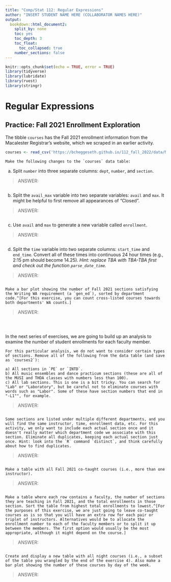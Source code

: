 ```yaml
---
title: "Comp/Stat 112: Regular Expressions"
author: "INSERT STUDENT NAME HERE (COLLABORATOR NAMES HERE)"
output:
  bookdown::html_document2:
    split_by: none
    toc: yes
    toc_depth: 3
    toc_float:
      toc_collapsed: true
    number_sections: false
---
```


```r
knitr::opts_chunk$set(echo = TRUE, error = TRUE)
library(tidyverse)
library(lubridate)
library(rvest)
library(stringr)
```

# Regular Expressions

## Practice: Fall 2021 Enrollment Exploration {-}

The tibble `courses` has the Fall 2021 enrollment information from the Macalester Registrar's website, which we scraped in an earlier activity.

```r
courses <- read_csv('https://bcheggeseth.github.io/112_fall_2022/data/Mac2021Courses.csv')
```






```exercise
Make the following changes to the `courses` data table:
```  


a) Split `number` into three separate columns: `dept`, `number`, and `section`.

> ANSWER:

```r

```

b) Split the `avail_max` variable into two separate variables: `avail` and `max`. It might be helpful to first remove all appearances of "Closed ". 

> ANSWER:

```r

```

c) Use `avail` and `max` to generate a new variable called `enrollment`.

> ANSWER:

```r

```

d) Split the `time` variable into two separate columns: `start_time` and `end_time`. Convert all of these times into continuous 24 hour times (e.g., 2:15 pm should become 14.25). *Hint: replace TBA with TBA-TBA first and check out the function `parse_date_time`.*

> ANSWER:

```r

```






```exercise
Make a bar plot showing the number of Fall 2021 sections satisfying the Writing WA requirement (a `gen_ed`), sorted by department code.^[For this exercise, you can count cross-listed courses towards both departments' WA counts.]

```

> ANSWER:

```r

```

<br>

In the next series of exercises, we are going to build up an analysis to examine the number of student enrollments for each faculty member.

```exercise
For this particular analysis, we do not want to consider certain types of sections. Remove all of the following from the data table (and save as `courses2`):

a) All sections in `PE` or `INTD`.
b) All music ensembles and dance practicum sections (these are all of the MUSI and THDA classes with numbers less than 100).
c) All lab sections. This is one is a bit tricky. You can search for "Lab" or "Laboratory", but be careful not to eliminate courses with words such as "Labor". Some of these have section numbers that end in "-L1"", for example.

```

> ANSWER:

```r

```


```exercise
Some sections are listed under multiple different departments, and you will find the same instructor, time, enrollment data, etc. For this activity, we only want to include each actual section once and it doesn't really matter which department code we associate with this section. Eliminate all duplicates, keeping each actual section just once. Hint: look into the `R` command `distinct`, and think carefully about how to find duplicates.

```

> ANSWER:

```r

```


```exercise
Make a table with all Fall 2021 co-taught courses (i.e., more than one instructor).

```

> ANSWER:

```r

```


```exercise
Make a table where each row contains a faculty, the number of sections they are teaching in Fall 2021, and the total enrollments in those section. Sort the table from highest total enrollments to lowest.^[For the purposes of this exercise, we are just going to leave co-taught courses as is so that you will have an extra row for each pair or triplet of instructors. Alternatives would be to allocate the enrollment number to each of the faculty members or to split it up between the members. The first option would usually be the most appropriate, although it might depend on the course.]

```

> ANSWER:

```r

```


```exercise
Create and display a new table with all night courses (i.e., a subset of the table you wrangled by the end of the exercise 4). Also make a bar plot showing the number of these courses by day of the week.

```

> ANSWER:

```r

```
